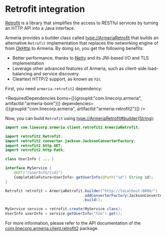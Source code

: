 # Retrofit integration

[Retrofit](https://square.github.io/retrofit/) is a library that simplifies the access to RESTful services
by turning an HTTP API into a Java interface.

Armeria provides a builder class called <type://ArmeriaRetrofit> that builds an alternative
`Retrofit` implementation that replaces the networking engine of from [OkHttp](https://square.github.io/okhttp/)
to Armeria. By doing so, you get the following benefits:
- Better performance, thanks to [Netty](https://netty.io/) and its JNI-based I/O and TLS implementation
- Leverage other advanced features of Armeria, such as client-side load-balancing and service discovery
- Cleartext HTTP/2 support, as known as `h2c`

First, you need `armeria-retrofit2` dependency:

<RequiredDependencies
  boms={[{groupId:"com.linecorp.armeria", artifactId:"armeria-bom"}]}
  dependencies={[{groupId:"com.linecorp.armeria", artifactId:"armeria-retrofit2"}]} />

Now, you can build `Retrofit` using <type://ArmeriaRetrofit#builder(String)>:

```java
import com.linecorp.armeria.client.retrofit2.ArmeriaRetrofit;

import retrofit2.Retrofit;
import retrofit2.converter.jackson.JacksonConverterFactory;
import retrofit2.http.GET;
import retrofit2.http.Path;

class UserInfo { ... }

interface MyService {
    @GET("/userInfo/{id}")
    CompletableFuture<UserInfo> getUserInfo(@Path("id") String id);
}

Retrofit retrofit = ArmeriaRetrofit.builder("http://localhost:8080/")
                                   .addConverterFactory(JacksonConverterFactory.create())
                                   .build();

MyService service = retrofit.create(MyService.class);
UserInfo userInfo = service.getUserInfo("foo").get();
```

For more information, please refer to the API documentation of the
[com.linecorp.armeria.client.retrofit2](https://javadoc.io/doc/com.linecorp.armeria/armeria-javadoc/latest/com/linecorp/armeria/client/retrofit2/package-summary.html) package.
